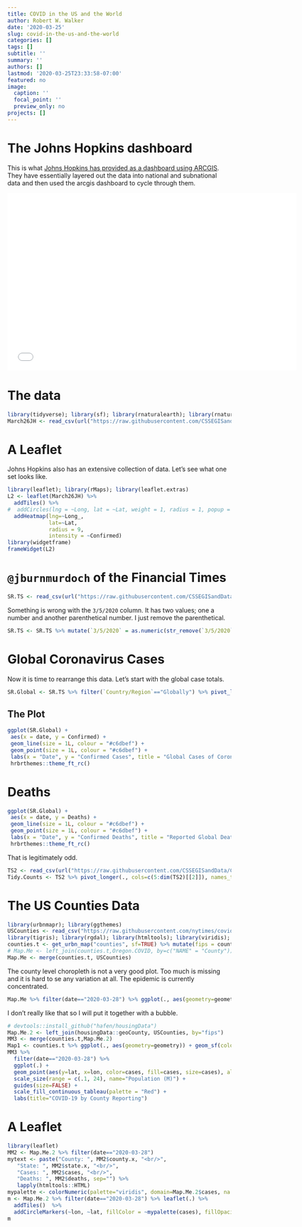```yaml
---
title: COVID in the US and the World
author: Robert W. Walker
date: '2020-03-25'
slug: covid-in-the-us-and-the-world
categories: []
tags: []
subtitle: ''
summary: ''
authors: []
lastmod: '2020-03-25T23:33:58-07:00'
featured: no
image:
  caption: ''
  focal_point: ''
  preview_only: no
projects: []
---
```


# The Johns Hopkins dashboard

This is what [Johns Hopkins has provided as a dashboard using ARCGIS](https://coronavirus.jhu.edu/map.html).  They have essentially layered out the data into national and subnational data and then used the arcgis dashboard to cycle through them.

<iframe width="650" height="400" frameborder="0" scrolling="no" marginheight="0" marginwidth="0" title="2019-nCoV" src="//gisanddata.maps.arcgis.com/apps/Embed/index.html?webmap=14aa9e5660cf42b5b4b546dec6ceec7c&extent=77.3846,11.535,163.5174,52.8632&zoom=true&previewImage=false&scale=true&disable_scroll=true&theme=light"></iframe>

# The data

```r
library(tidyverse); library(sf); library(rnaturalearth); library(rnaturalearthdata); library(ggmap)
March26JH <- read_csv(url("https://raw.githubusercontent.com/CSSEGISandData/COVID-19/master/csse_covid_19_data/csse_covid_19_daily_reports/03-26-2020.csv"))
```

# A Leaflet

Johns Hopkins also has an extensive collection of data.  Let's see what one set looks like.

```r
library(leaflet); library(rMaps); library(leaflet.extras)
L2 <- leaflet(March26JH) %>% 
  addTiles() %>% 
#  addCircles(lng = ~Long, lat = ~Lat, weight = 1, radius = 1, popup = ~Combined_Key) %>% 
  addHeatmap(lng=~Long_,
             lat=~Lat,
             radius = 9,
             intensity = ~Confirmed)
library(widgetframe)
frameWidget(L2)
``` 


# `@jburnmurdoch` of the Financial Times

```r
SR.TS <- read_csv(url("https://raw.githubusercontent.com/CSSEGISandData/COVID-19/master/who_covid_19_situation_reports/who_covid_19_sit_rep_time_series/who_covid_19_sit_rep_time_series.csv"))
```
Something is wrong with the `3/5/2020` column.  It has two values; one a number and another parenthetical number.  I just remove the parenthetical.

```r
SR.TS <- SR.TS %>% mutate(`3/5/2020` = as.numeric(str_remove(`3/5/2020`,"(418)")))
```

# Global Coronavirus Cases

Now it is time to rearrange this data.  Let's start with the global case totals.

```r
SR.Global <- SR.TS %>% filter(`Country/Region`=="Globally") %>% pivot_longer(cols=c(4:dim(SR.TS)[[2]])) %>% pivot_wider(., names_from = `Province/States`, values_from = value) %>% mutate(date=as.Date(name, format = "%m/%d/%Y"))
```

## The Plot

```r
ggplot(SR.Global) +
 aes(x = date, y = Confirmed) +
 geom_line(size = 1L, colour = "#c6dbef") +
 geom_point(size = 1L, colour = "#c6dbef") +
 labs(x = "Date", y = "Confirmed Cases", title = "Global Cases of Coronavirus") +
 hrbrthemes::theme_ft_rc()
```

# Deaths

```r
ggplot(SR.Global) +
 aes(x = date, y = Deaths) +
 geom_line(size = 1L, colour = "#c6dbef") +
 geom_point(size = 1L, colour = "#c6dbef") +
 labs(x = "Date", y = "Confirmed Deaths", title = "Reported Global Deaths from COVID-19") +
 hrbrthemes::theme_ft_rc()
```

That is legitimately odd.

```r
TS2 <- read_csv(url("https://raw.githubusercontent.com/CSSEGISandData/COVID-19/master/csse_covid_19_data/csse_covid_19_time_series/time_series_covid19_deaths_global.csv"))
Tidy.Counts <- TS2 %>% pivot_longer(., cols=c(5:dim(TS2)[[2]]), names_to = "date", values_to = "Cases")
```

# The US Counties Data

```r
library(urbnmapr); library(ggthemes)
USCounties <- read_csv("https://raw.githubusercontent.com/nytimes/covid-19-data/master/us-counties.csv")
library(tigris); library(rgdal); library(htmltools); library(viridis); library(sf); library(viridis)
counties.t <- get_urbn_map("counties", sf=TRUE) %>% mutate(fips = county_fips)
# Map.Me <- left_join(counties.t,Oregon.COVID, by=c("NAME" = "County"))
Map.Me <- merge(counties.t, USCounties)
```

The county level choropleth is not a very good plot.  Too much is missing and it is hard to se any variation at all.  The epidemic is currently concentrated.

```r
Map.Me %>% filter(date=="2020-03-28") %>% ggplot(., aes(geometry=geometry, fill=cases)) + geom_sf() + scale_fill_viridis_c() + theme_map()
```

I don't really like that so I will put it together with a bubble.

```r
# devtools::install_github("hafen/housingData")
Map.Me.2 <- left_join(housingData::geoCounty, USCounties, by="fips")
MM3 <- merge(counties.t,Map.Me.2)
Map1 <- counties.t %>% ggplot(., aes(geometry=geometry)) + geom_sf(color="black", size=0.1, alpha=0.2) + theme_map()
MM3 %>% 
  filter(date=="2020-03-28") %>% 
  ggplot(.) + 
  geom_point(aes(y=lat, x=lon, color=cases, fill=cases, size=cases), alpha=0.35, shape=21, color="red", inherit.aes = FALSE) + 
  scale_size(range = c(.1, 24), name="Population (M)") +  
  guides(size=FALSE) + 
  scale_fill_continuous_tableau(palette = "Red") + 
  labs(title="COVID-19 by County Reporting")
```

# A Leaflet

```r
library(leaflet)
MM2 <- Map.Me.2 %>% filter(date=="2020-03-28")
mytext <- paste("County: ", MM2$county.x, "<br/>", 
   "State: ", MM2$state.x, "<br/>", 
   "Cases: ", MM2$cases, "<br/>", 
   "Deaths: ", MM2$deaths, sep="") %>%
   lapply(htmltools::HTML)
mypalette <- colorNumeric(palette="viridis", domain=Map.Me.2$cases, na.color="transparent")
m <- Map.Me.2 %>% filter(date=="2020-03-28") %>% leaflet(.) %>% 
  addTiles()  %>% 
  addCircleMarkers(~lon, ~lat, fillColor = ~mypalette(cases), fillOpacity = 0.2, color="white", radius = ~ sqrt(cases)/2, stroke=FALSE,    label = mytext, labelOptions = labelOptions( style = list("font-weight" = "normal", padding = "3px 8px"), textsize = "13px", direction = "auto")) %>% addLegend(pal=mypalette, values=~cases, opacity=0.9, title = "Cases", position = "bottomright")
m 
```

